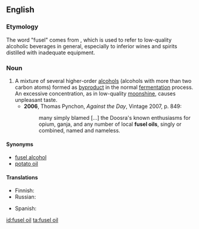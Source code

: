 ==English==
{{wikipedia|Fusel alcohol|Fusel oil}}

===Etymology===
The word "fusel" comes from {{etyl|de}} {{term|Fusel}}, which is used to refer to low-quality alcoholic beverages in general, especially to inferior wines and spirits distilled with inadequate equipment.

===Noun===
{{en-noun|head=[[fusel]] [[oil]]}}

# A mixture of several higher-order [[alcohol|alcohols]] (alcohols with more than two carbon atoms) formed as [[byproduct]] in the normal [[fermentation]] process.  An excessive concentration, as in low-quality [[moonshine]], causes unpleasant taste.
#* '''2006''', Thomas Pynchon, ''Against the Day'', Vintage 2007, p. 849:
#*: many simply blamed [...] the Doosra's known enthusiasms for opium, ganja, and any number of local '''fusel oils''', singly or combined, named and nameless.

====Synonyms====
* [[fusel alcohol]]
* [[potato oil]]

====Translations====
{{trans-top|byproduct of alcoholic fermentation}}
* Finnish: {{t-|fi|sikunaöljy}}
* Russian: {{t-|ru|сивушное масло|n|sc=Cyrl|tr=sivúšnoje máslo}}
{{trans-mid}}
* Spanish: {{t-|es|aceite de fusel|m}}
{{trans-bottom}}

[[id:fusel oil]]
[[ta:fusel oil]]